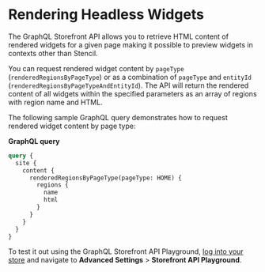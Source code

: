 # Rendering Headless Widgets

The GraphQL Storefront API allows you to retrieve HTML content of rendered widgets for a given page making it possible to preview widgets in contexts other than Stencil.

You can request rendered widget content by `pageType` (`renderedRegionsByPageType`) or as a combination of `pageType` and `entityId` (`renderedRegionsByPageTypeAndEntityId`). The API will return the rendered content of all widgets within the specified parameters as an array of regions with region name and HTML.

The following sample GraphQL query demonstrates how to request rendered widget content by page type:

**GraphQL query**

```graphql filename="Example query: Render headless widget" showLineNumbers copy
query {
  site {
    content {
      renderedRegionsByPageType(pageType: HOME) {
        regions {
          name
          html
        }
      }
    }
  }
}
```

To test it out using the GraphQL Storefront API Playground, [log into your store](https://login.bigcommerce.com/deep-links/manage) and navigate to **Advanced Settings** > **Storefront API Playground**.

